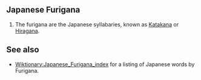 ==Japanese Furigana==
#The furigana are the Japanese syllabaries, known as [[Katakana]] or [[Hiragana]].

==See also==
* [[Wiktionary:Japanese_Furigana_index]] for a listing of Japanese words by Furigana.